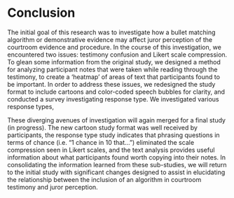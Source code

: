# Conclusion {#finalstudy}

 <!-- - Initial Study Revisited -->

<!-- ## Introduction -->

The initial goal of this research was to investigate how a bullet matching algorithm or demonstrative evidence may affect juror perception of the courtroom evidence and procedure.
In the course of this investigation, we encountered two issues: testimony confusion and Likert scale compression.
To glean some information from the original study, we designed a method for analyzing participant notes that were taken while reading through the testimony, to create a 'heatmap' of areas of text that participants found to be important.
In order to address these issues, we redesigned the study format to include cartoons and color-coded speech bubbles for clarity, and conducted a survey investigating response type.
We investigated various response types, \authorcol{using a variety of methods, from betting to numeric chance scales.}

\authorcol{The text analysis provided useful information on participant focus, especially when evaluating the testimony that was added in the response study. 
These functions have been turned into packages, which are still in development.
We plan to use these methods to conduct a case study using Wikipedia edit history.}

\authorcol{The new study format was received favorably, based on participant comments.
This survey format is designed to be made available to a wider audience for conducting studies of trial scenarios.
In the future, we plan to conduct a study on perception of characteristics of the cartoon figures, to explore potential biases that may arise out of this format.
Alongside the new study design, we discovered that, while individuals provided generally consistent answers across response type, they were more inconsistent when comparing numeric chance in terms of innocence, perhaps due to the reversal of format (all other questions were in terms of guilt).
While Likert, probability and betting scales were not optimal for collecting data in this case, multiple choice chance scales with non-linear intervals allowed for more spread in participants' answers and demonstrated consistent understanding.
Furthermore, asking participants their opinion of the guilt of the defendant alongside their conviction decision added nuance to their perception of the evidence.}

These diverging avenues of investigation will again merged for a final study (in progress).
The new cartoon study format was well received by participants, the response type study indicates that phrasing questions in terms of chance (i.e. "1 chance in 10 that...") eliminated the scale compression seen in Likert scales, and the text analysis provides useful information about what participants found worth copying into their notes.
<!-- \authorcol{While some scales can be rephrased in terms of chance, others, such as how scientific the approach is, were more difficult to reframe. -->
<!-- These questions also suffered from scale compression, which may result from an issue of calibration. -->
<!-- While a continuous scale would potentially alleviate the limiting effect of categories, the issue of calibration may still remain: individuals may still choose a cluster of high values on the continuous scale. -->
<!-- The process of scale calibration can be seen in the game} *Wavelength* [@wavelength]. -->
<!-- \authorcol{In this game, one team member tries to get the rest of the team to select values on a continuous scale. -->
<!-- Individuals attempt to calibrate their scales to each other through discussion, sometimes setting end points that they reference to. -->
<!-- We wish to have a similar process without discussion, by giving participants end points to compare their experience to in terms of scientificity.}] -->
In consolidating the information learned from these sub-studies, we will return to the initial study with significant changes designed to assist in elucidating the relationship between the inclusion of an algorithm in courtroom testimony and juror perception.

<!-- ## Methods -->

<!-- The same initial study scenario is used, as explained in Chapter \@ref(study1): Richard Cole is accused of attempted robbery, and the only evidence presented to study participants is the bullet comparison between the bullet recovered from the scene and Cole's gun. -->
<!-- Independent variables include the examiner's conclusion (match/not a match/inconclusive), the use of demonstrative evidence, such as images (yes/no), and the use of the bullet matching algorithm, with additional testimony from an algorithm expert (yes/no). -->
<!-- The study was reformatted to resemble the format of the response type study - including cartoons, speech bubbles, color-coding, and jury instructions. -->
<!-- This also involved streamlining the testimony transcript to come from a single document, in order to reduce the chance of confounding typos. -->
<!-- Questions with regard to reliability, scientificity, and credibility were re-worded from Likert scale format to chance format. -->

<!-- ### Study Format -->

<!-- As in Chapter \@ref(study1), the trial scenario was based on @garrettMockJurorsEvaluation2020, where a bullet is recovered from an attempted robbery of a convenience store and compared to a gun found in the defendant's vehicle in a routine traffic stop. -->
<!-- While the initial study specified that this bullet comparison was the only evidence linking the defendant (Richard Cole) to the crime scene, in this follow up study we instead specified that the transcript provides "select evidence" presented at trial. -->
<!-- Because the examiner may reach an inconclusive or non-match decision, the bullet evidence may not carry enough weight to justify a trial if no other evidence is present. -->
<!-- However, to stay consistent with the initial study, the scenario description included the fact that the store clerk was unable to make an identification because the robber was wearing a ski mask. -->
<!-- As before, participants were asked to use the study notepad to record relevant information, as they would be unable to re-read the testimony. -->
<!-- Participants were then provided with mock court testimony complete with cartoon figures and speech bubbles, followed by questions regarding their impression of the witnesses and the evidence presented. -->
<!-- While the initial study referred to the firearms examiner and algorithm developer as expert witnesses, this language was removed to coincide with recommendations from @OpinionEvidence. -->
<!-- This transcript included witness testimony, cross examination, jury questions in reference to error rates, and jury instructions on witness testimony. -->
<!-- The transcript also included additional cross examination on the subjectivity of the firearm examiner's bullet comparison. -->
<!-- Additional testimony was also included for the swearing in of the witnesses, in order to more clearly indicate that they were testifying for the prosecution (the initial study started after the witness had been called and sworn in). -->
<!-- The witness then testified to their qualifications and the bullet matching process before describing their comparison of the fired evidence to the test fire from the defendant's gun and the subsequent results. -->
<!-- In the scenarios that included the algorithm, the firearm examiner would describe the algorithm's match score for the comparison, and an interpretation of how the match score corresponds to their personal bullet comparison. -->
<!-- The examiner conclusions are described as follows: the match condition includes correspondence in class and individual characteristics; the inconclusive condition includes correspondence in class characteristics, but not enough correspondence in individual characteristics to declare a match; and the exclusion condition included correspondence in class characteristics, but disagreement in individual characteristics. -->
<!-- Demonstrative evidence included images of rifling [@105mmTank2005;@gremi], a bullet comparison, and algorithm images (shown in Chapter \@ref(study1).  -->
<!-- Cross examination consists of questions regarding the ability to uniquely identify the source of the bullet, and an increased number of questions regarding the subjectivity of the bullet comparison. -->

<!-- An algorithm developer also testified if the algorithm was used in the testimony. -->
<!-- The testimony would begin with their qualifications and relationship with the algortihm, before the developer describes the process of obtaining a match score. -->
<!-- As in the initial study, this algorithm description matches that of @hare2017automatic. -->
<!-- They then mention the algorithm's publication history, the open source nature of the code, and if the algorithm can be applied to the type of gun used in this case. -->
<!-- In cross examination, they were asked about the relative newness of the algorithm and subjective calibration aspects, as well as limitations in terms of the types of bullets that the algorithm can evaluate. -->
<!-- The testimony from the initial study is found in Appendix \@ref(testimony-transcripts), while additional modifications are described in Appendix \@ref(study-2-changes) -->

<!-- Participants are then asked to consider the testimony and respond to a set of questions. -->
<!-- They are asked if they would choose to convict, based on the 'beyond a reasonable doubt' threshold. -->
<!-- Unlike the initial study, participants are also asked if they personally believe that the defendant is guilty. -->
<!-- As demonstrated in Chapter \@ref(study2), these two questions can act in conjunction to judge how participants perceive the strength of evidence in the case - those who personally believe the defendant was guilty but choose not to convict are placing the evidential strength somewhere between enough evidence to sway their personal belief, but not enough evidence to say the defendant is guilty 'beyond a reasonable doubt'. -->
<!-- Because of the scale compression found in Likert scales in the initial study, the questions regarding the strength of evidence, the credibility of the examiners, the reliability and scientificity of the evidence, and the understanding of the procedures were changed. -->
<!-- Instead, questions were formed in terms of chance scales, as described in Chapter \@ref(study2).  -->
<!-- **[TO BE DEVELOPED]**. --> 
<!-- Chapter \@ref(study2) also demonstrates some of the limitations of asking participants to give a probability that the defendant committed the crime - in the match condition, responses are clustered at the end of the scale.  -->
<!-- **[LOOK INTO A WAY TO CHANGE THE SCALING ON THE SLIDER?]** --> 
<!-- Participants were also asked to answer two attention check questions: one regarding the caliber of the recovered bullet to ensure the participant read the testimony, and another asking for the participant to select a specific value to ensure the participant read the question. -->
<!-- Participants who received the algorithm were asked additional questions regarding the algorithm evidence, as well as their perception of the the evidence as a whole (considering both the algorithm and the firearm examiner's comparison) -->



<!-- ### Prolific -->

<!-- Participants were recruited using Prolific, an online survey-taking website.  -->
<!-- \authorcol{From the Prolific website, participants were directed to a link containing our survey, created using RShiny.} -->
<!-- We selected options to recruit a representative sample of individuals located in the United States, and asked that participants self-screen for jury eligibility before completing the survey.  -->
<!-- Jury eligibility was defined as US citizens over the age of majority in their state who had not been convicted of a felony, were not active law enforcement, military, emergency response, or a judge, and who did not have a disability that would prevent them from serving on a jury.  -->
<!-- They were also required to have normal or corrected to normal vision, due to the images used in the study.  -->
<!-- Participants were compensated with \$8.40 for completing the study, for an hourly compensation rate of about \$27.79 (median completion time of approximately 18 minutes).   -->
<!-- Individuals who did not include their Prolific identification number and an individual whose notes indicated that they had progressed far enough into the survey to get a separate scenario before restarting were excluded from analysis. -->


